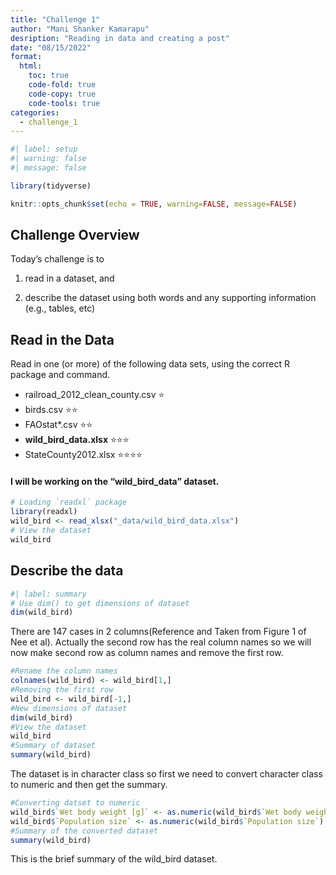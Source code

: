 ```yaml
---
title: "Challenge 1"
author: "Mani Shanker Kamarapu"
desription: "Reading in data and creating a post"
date: "08/15/2022"
format:
  html:
    toc: true
    code-fold: true
    code-copy: true
    code-tools: true
categories:
  - challenge_1
---
```


```r
#| label: setup
#| warning: false
#| message: false

library(tidyverse)

knitr::opts_chunk$set(echo = TRUE, warning=FALSE, message=FALSE)
```

## Challenge Overview

Today's challenge is to

1)  read in a dataset, and

2)  describe the dataset using both words and any supporting information (e.g., tables, etc)

## Read in the Data

Read in one (or more) of the following data sets, using the correct R package and command.

-   railroad_2012_clean_county.csv ⭐
-   birds.csv ⭐⭐
-   FAOstat\*.csv ⭐⭐
-   **wild_bird_data.xlsx** ⭐⭐⭐
-   StateCounty2012.xlsx ⭐⭐⭐⭐

#### I will be working on the "wild_bird_data" dataset.


```r
# Loading `readxl` package
library(readxl)
wild_bird <- read_xlsx("_data/wild_bird_data.xlsx")
# View the dataset
wild_bird

```

## Describe the data

```r
#| label: summary
# Use dim() to get dimensions of dataset
dim(wild_bird)
```
There are 147 cases in 2 columns(Reference and Taken from Figure 1 of Nee et al).
Actually the second row has the real column names so we will now make second row as column names and remove the first row.

```r
#Rename the column names
colnames(wild_bird) <- wild_bird[1,]
#Removing the first row
wild_bird <- wild_bird[-1,]
#New dimensions of dataset
dim(wild_bird)
#View the dataset
wild_bird
#Summary of dataset
summary(wild_bird)
```
The dataset is in character class so first we need to convert character class to numeric and then get the summary.

```r
#Converting datset to numeric
wild_bird$`Wet body weight [g]` <- as.numeric(wild_bird$`Wet body weight [g]`)
wild_bird$`Population size` <- as.numeric(wild_bird$`Population size`)
#Summary of the converted dataset
summary(wild_bird)
```
This is the brief summary of the wild_bird dataset.

